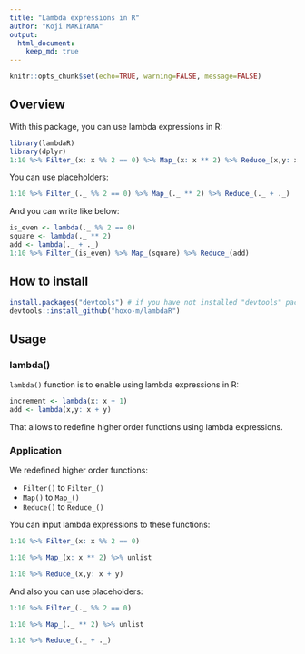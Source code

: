 ```yaml
---
title: "Lambda expressions in R"
author: "Koji MAKIYAMA"
output: 
  html_document:
    keep_md: true
---
```


```r
knitr::opts_chunk$set(echo=TRUE, warning=FALSE, message=FALSE)
```

## Overview

With this package, you can use lambda expressions in R:

```r
library(lambdaR)
library(dplyr)
1:10 %>% Filter_(x: x %% 2 == 0) %>% Map_(x: x ** 2) %>% Reduce_(x,y: x + y)
```

You can use placeholders:

```r
1:10 %>% Filter_(._ %% 2 == 0) %>% Map_(._ ** 2) %>% Reduce_(._ + ._)
```

And you can write like below:

```r
is_even <- lambda(._ %% 2 == 0)
square <- lambda(._ ** 2)
add <- lambda(._ + ._)
1:10 %>% Filter_(is_even) %>% Map_(square) %>% Reduce_(add)
```

## How to install

```r
install.packages("devtools") # if you have not installed "devtools" package
devtools::install_github("hoxo-m/lambdaR")
```

## Usage

### lambda()

`lambda()` function is to enable using lambda expressions in R:

```r
increment <- lambda(x: x + 1)
add <- lambda(x,y: x + y)
```

That allows to redefine higher order functions using lambda expressions.

### Application

We redefined higher order functions:

- `Filter()` to `Filter_()`
- `Map()` to `Map_()`
- `Reduce()` to `Reduce_()`

You can input lambda expressions to these functions:

```r
1:10 %>% Filter_(x: x %% 2 == 0)
```

```r
1:10 %>% Map_(x: x ** 2) %>% unlist
```

```r
1:10 %>% Reduce_(x,y: x + y)
```

And also you can use placeholders:

```r
1:10 %>% Filter_(._ %% 2 == 0)
```

```r
1:10 %>% Map_(._ ** 2) %>% unlist
```

```r
1:10 %>% Reduce_(._ + ._)
```
